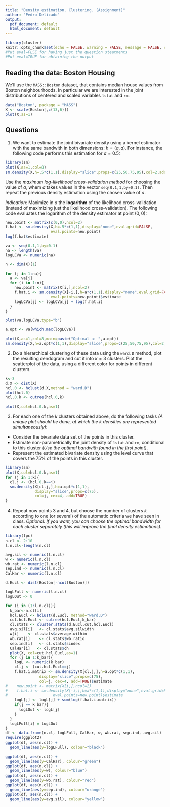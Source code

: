 ```yaml
---
title: "Density estimation. Clustering. (Assignment)"
author: "Pedro Delicado"
output:
  pdf_document: default
  html_document: default
---
```


```r
library(cluster)
knitr::opts_chunk$set(echo = FALSE, warning = FALSE, message = FALSE, comment = FALSE, error = FALSE, eval=FALSE)
#Put eval=FLSE for having just the question steatments
#Put eval=TRUE for obtaining the output
```

## Reading the data: Boston Housing
We'll use the `MASS::Boston` dataset, that contains median house values from Boston neighbourhoods.
In particular we are interested in the joint distributions of centered and scaled variables `lstat` and `rm`:

```r
data("Boston", package = "MASS")
X <- scale(Boston[,c(13,6)])
plot(X,as=1)
```

## Questions

1. We want to estimate the joint bivariate density using a kernel estimator with the same bandwith in both dimensions: $h=(a,a)$. 
For instance, the following code performs this estimation for $a=0.5$:

```r
library(sm)
plot(X,as=1,col=8)
sm.density(X,h=.5*c(1,1),display="slice",props=c(25,50,75,95),col=2,add=TRUE)
```

Use the *maximum log-likelihood cross-validation method* for choosing the value of $a$, whem $a$ takes values in the vector `seq(0.1,1,by=0.1)`. Then repeat the previous density estimation using the chosen value of $a$.

*Indication:* 
Maximize in $a$ the **logarithm** of the likelihood cross-validation (instead of maximizing just the likelihood cross-validation). 
The following code evaluates the logarithm of the density estimator at point $(0,0)$:
```r
new.point <- matrix(c(0,0),ncol=2)
f.hat <- sm.density(X,h=.5*c(1,1),display="none",eval.grid=FALSE,
                    eval.points=new.point)
log(f.hat$estimate)
```


```r
va <- seq(0.1,1,by=0.1)
na <- length(va)
logLCVa <- numeric(na)

n <- dim(X)[1]

for (j in 1:na){
  a <- va[j]
  for (i in 1:n){
    new.point <- matrix(X[i,],ncol=2)
    f.hat.i <- sm.density(X[-i,],h=a*c(1,1),display="none",eval.grid=FALSE,
                    eval.points=new.point)$estimate
    logLCVa[j] <- logLCVa[j] + log(f.hat.i)
  }
}

plot(va,logLCVa,type="b")
```

```r
a.opt <- va[which.max(logLCVa)]

plot(X,as=1,col=8,main=paste("Optimal a: ",a.opt))
sm.density(X,h=a.opt*c(1,1),display="slice",props=c(25,50,75,95),col=2,add=TRUE)
```


2. Do a hierarchical clustering of these data using the `ward.D` method, plot the resulting dendogram and cut it into $k=3$ clusters. 
Plot the scatterplot of the data, using a different color for points in different clusters.

```r
k<-3
d.X <- dist(X)
hcl.0 <- hclust(d.X,method = "ward.D")
plot(hcl.0)
hcl.0.k <- cutree(hcl.0,k)
```

```r
plot(X,col=hcl.0.k,as=1)
```

3. For each one of the $k$ clusters obtained above, do the following tasks *(A unique plot should be done, at which the $k$ densities are represented simultaneously)*:
- Consider the bivariate data set of the points in this cluster.
- Estimate non-parametrically the joint density of `lstat` and `rm`, conditional to this cluster *(Use the optimal bandwith found in the first point)*.
- Represent the estimated bivariate density using the level curve that covers the 75% of the points in this cluster.

 

```r
library(sm)
plot(X,col=hcl.0.k,as=1)
for (j in 1:k){
  cl.j <- (hcl.0.k==j)
  sm.density(X[cl.j,],h=a.opt*c(1,1), 
             display="slice",props=c(75),
             col=j, cex=4, add=TRUE)
}
```

4. Repeat now points 3 and 4, but choose the number of clusters $k$ according to one (or several) of the automatic criteria we have seen in class.
*Optional: If you want, you can choose the optimal bandwidth for each cluster separately (this will improve the final density estimations).* 


```r
library(fpc)
n.cl <- 2:10
l.n.cl<-length(n.cl)

avg.sil <- numeric(l.n.cl)
w <- numeric(l.n.cl)
wb.rat <- numeric(l.n.cl)
sep.ind <- numeric(l.n.cl)
CalHar <- numeric(l.n.cl)

d.Eucl <- dist(Boston[-ncol(Boston)])

logLFull <- numeric(l.n.cl)
logLOut <- 0

for (i in (1:l.n.cl)){
  k_bar<-n.cl[i]
  hcl.Eucl <- hclust(d.Eucl, method="ward.D")
  cut.hcl.Eucl <- cutree(hcl.Eucl,k_bar)
  cl.stats <- cluster.stats(d.Eucl,cut.hcl.Eucl)
  avg.sil[i]   <- cl.stats$avg.silwidth
  w[i]    <- cl.stats$average.within
  wb.rat[i]    <- cl.stats$wb.ratio
  sep.ind[i]   <- cl.stats$sindex
  CalHar[i]   <- cl.stats$ch
  plot(X, col=cut.hcl.Eucl,as=1)
  for (j in 1:k_bar){
    logL <- numeric(k_bar)
    cl.j <- (cut.hcl.Eucl==j)
    f.hat.i.matrix <- sm.density(X[cl.j,],h=a.opt*c(1,1), 
               display="slice",props=c(75),
               col=j, cex=4, add=TRUE)$estimate
#    new.point <- matrix(X[i,],ncol=2)
#    f.hat.i <- sm.density(X[-i,],h=a*c(1,1),display="none",eval.grid=FALSE,
#                    eval.points=new.point)$estimate
    logL[j] <- logL[j] + sum(log(f.hat.i.matrix))
    if(j == k_bar){
      logLOut <- logL[j]
    }
  }
  logLFull[i] = logLOut
}
df <- data.frame(n.cl, logLFull, CalHar, w, wb.rat, sep.ind, avg.sil)
require(ggplot2)
ggplot(df, aes(n.cl)) +                   
  geom_line(aes(y=logLFull), colour="black")
  
ggplot(df, aes(n.cl)) +                   
  geom_line(aes(y=CalHar), colour="green")
ggplot(df, aes(n.cl)) +                   
  geom_line(aes(y=w), colour="blue")
ggplot(df, aes(n.cl)) +                   
  geom_line(aes(y=wb.rat), colour="red")
ggplot(df, aes(n.cl)) +                   
  geom_line(aes(y=sep.ind), colour="orange")
ggplot(df, aes(n.cl)) +                   
  geom_line(aes(y=avg.sil), colour="yellow")

```




